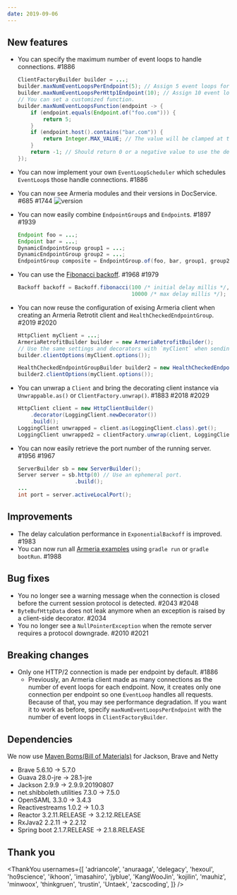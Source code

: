 ```yaml
---
date: 2019-09-06
---
```


## New features

- You can specify the maximum number of event loops to handle connections. #1886
  ```java
  ClientFactoryBuilder builder = ...;
  builder.maxNumEventLoopsPerEndpoint(5); // Assign 5 event loops for endpoints. 1 is used by default.
  builder.maxNumEventLoopsPerHttp1Endpoint(10); // Assign 10 event loops for HTTP/1.1 endpoints. 1 is used by default.
  // You can set a customized function.
  builder.maxNumEventLoopsFunction(endpoint -> {
      if (endpoint.equals(Endpoint.of("foo.com"))) {
          return 5;
      }
      if (endpoint.host().contains("bar.com")) {
          return Integer.MAX_VALUE; // The value will be clamped at the number of event loops.
      }
      return -1; // Should return 0 or a negative value to use the default value.
  });
  ```
- You can now implement your own `EventLoopScheduler` which schedules `EventLoop`s those handle connections. #1886
- You can now see Armeria modules and their versions in DocService. #685 #1744
  ![version](https://user-images.githubusercontent.com/17493311/63525374-9038e900-c538-11e9-8f6e-819497cd5b0c.png)
- You can now easily combine `EndpointGroup`s and `Endpoint`s. #1897 #1939
  ```java
  Endpoint foo = ...;
  Endpoint bar = ...;
  DynamicEndpointGroup group1 = ...;
  DynamicEndpointGroup group2 = ...;
  EndpointGroup composite = EndpointGroup.of(foo, bar, group1, group2);
  ```
- You can use the [Fibonacci backoff](https://pdfs.semanticscholar.org/e575/e12ef56bcd889ce09516dd702ec1422816b6.pdf). #1968 #1979
  ```java
  Backoff backoff = Backoff.fibonacci(100 /* initial delay millis */,
                                      10000 /* max delay millis */);
  ```
- You can now reuse the configuration of exising Armeria client when creating an Armeria Retrotit client and `HealthCheckedEndpointGroup`. #2019 #2020

  ```java
  HttpClient myClient = ...;
  ArmeriaRetrofitBuilder builder = new ArmeriaRetrofitBuilder();
  // Use the same settings and decorators with `myClient` when sending requests.
  builder.clientOptions(myClient.options());

  HealthCheckedEndpointGroupBuilder builder2 = new HealthCheckedEndpointGroupBuilder();
  builder2.clientOptions(myClient.options());
  ```

- You can unwrap a `Client` and bring the decorating client instance via `Unwrappable.as()` or `ClientFactory.unwrap()`. #1883 #2018 #2029
  ```java
  HttpClient client = new HttpClientBuilder()
      .decorator(LoggingClient.newDecorator())
      .build();
  LoggingClient unwrapped = client.as(LoggingClient.class).get();
  LoggingClient unwrapped2 = clientFactory.unwrap(client, LoggingClient.class).get();
  ```
- You can now easily retrieve the port number of the running server. #1956 #1967
  ```java
  ServerBuilder sb = new ServerBuilder();
  Server server = sb.http(0) // Use an ephemeral port.
                    .build();
  ...
  int port = server.activeLocalPort();
  ```

## Improvements

- The delay calculation performance in `ExponentialBackoff` is improved. #1983
- You can now run all [Armeria examples](https://github.com/line/armeria-examples) using `gradle run` or `gradle bootRun`. #1988

## Bug fixes

- You no longer see a warning message when the connection is closed before the current session protocol is detected. #2043 #2048
- `ByteBufHttpData` does not leak anymore when an exception is raised by a client-side decorator. #2034
- You no longer see a `NullPointerException` when the remote server requires a protocol downgrade. #2010 #2021

## Breaking changes

- Only one HTTP/2 connection is made per endpoint by default. #1886
  - Previously, an Armeria client made as many connections as the number of event loops for each endpoint. Now, it creates only one connection per endpoint so one `EventLoop` handles all requests. Because of that, you may see performance degradation. If you want it to work as before, specify `maxNumEventLoopsPerEndpoint` with the number of event loops in `ClientFactoryBuilder`.

## Dependencies

We now use [Maven Boms(Bill of Materials)](https://www.baeldung.com/spring-maven-bom) for Jackson, Brave and Netty

- Brave 5.6.10 -> 5.7.0
- Guava 28.0-jre -> 28.1-jre
- Jackson 2.9.9 -> 2.9.9.20190807
- net.shibboleth.utilities 7.3.0 -> 7.5.0
- OpenSAML 3.3.0 -> 3.4.3
- Reactivestreams 1.0.2 -> 1.0.3
- Reactor 3.2.11.RELEASE -> 3.2.12.RELEASE
- RxJava2 2.2.11 -> 2.2.12
- Spring boot 2.1.7.RELEASE -> 2.1.8.RELEASE

## Thank you

<ThankYou
  usernames={[
    'adriancole',
    'anuraaga',
    'delegacy',
    'hexoul',
    'ho9science',
    'ikhoon',
    'imasahiro',
    'jyblue',
    'KangWooJin',
    'kojilin',
    'mauhiz',
    'minwoox',
    'thinkgruen',
    'trustin',
    'Untaek',
    'zacscoding',
  ]}
/>
